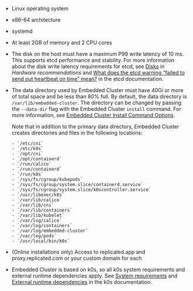 * Linux operating system

* x86-64 architecture

* systemd

* At least 2GB of memory and 2 CPU cores

* The disk on the host must have a maximum P99 write latency of 10 ms. This supports etcd performance and stability. For more information about the disk write latency requirements for etcd, see [Disks](https://etcd.io/docs/latest/op-guide/hardware/#disks) in _Hardware recommendations_ and [What does the etcd warning “failed to send out heartbeat on time” mean?](https://etcd.io/docs/latest/faq/) in the etcd documentation.

* The data directory used by Embedded Cluster must have 40Gi or more of total space and be less than 80% full. By default, the data directory is `/var/lib/embedded-cluster`. The directory can be changed by passing the `--data-dir` flag with the Embedded Cluster `install` command. For more information, see [Embedded Cluster Install Command Options](/reference/embedded-cluster-install).

   Note that in addition to the primary data directory, Embedded Cluster creates directories and files in the following locations:

      - `/etc/cni`
      - `/etc/k0s`
      - `/opt/cni`
      - `/opt/containerd`
      - `/run/calico`
      - `/run/containerd`
      - `/run/k0s`
      - `/sys/fs/cgroup/kubepods`
      - `/sys/fs/cgroup/system.slice/containerd.service`
      - `/sys/fs/cgroup/system.slice/k0scontroller.service`
      - `/usr/libexec/k0s`
      - `/var/lib/calico`
      - `/var/lib/cni`
      - `/var/lib/containers`
      - `/var/lib/kubelet`
      - `/var/log/calico`
      - `/var/log/containers`
      - `/var/log/embedded-cluster`
      - `/var/log/pods`
      - `/usr/local/bin/k0s`

* (Online installations only) Access to replicated.app and proxy.replicated.com or your custom domain for each

* Embedded Cluster is based on k0s, so all k0s system requirements and external runtime dependencies apply. See [System requirements](https://docs.k0sproject.io/stable/system-requirements/) and [External runtime dependencies](https://docs.k0sproject.io/stable/external-runtime-deps/) in the k0s documentation.
